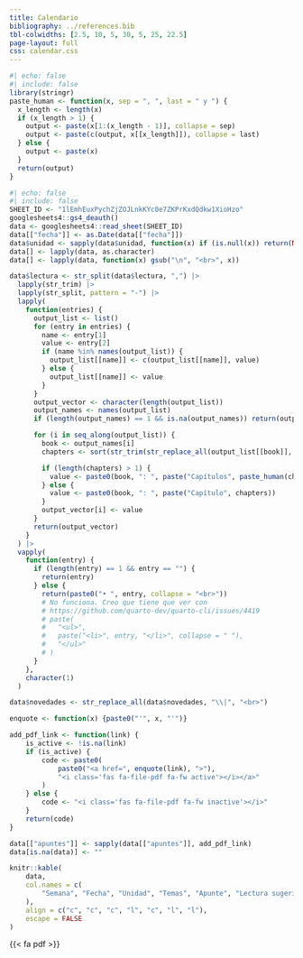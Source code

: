 ```yaml
---
title: Calendario
bibliography: ../references.bib
tbl-colwidths: [2.5, 10, 5, 30, 5, 25, 22.5]
page-layout: full
css: calendar.css
---
```


```r
#| echo: false
#| include: false
library(stringr)
paste_human <- function(x, sep = ", ", last = " y ") {
  x_length <- length(x)
  if (x_length > 1) {
    output <- paste(x[1:(x_length - 1)], collapse = sep)
    output <- paste(c(output, x[[x_length]]), collapse = last)
  } else {
    output <- paste(x)
  }
  return(output)
}

```

```r
#| echo: false
#| include: false
SHEET_ID <- "1lEmhEuxPychZjZOJLnkKYc0e7ZKPrKxdQdkw1XioHzo"
googlesheets4::gs4_deauth()
data <- googlesheets4::read_sheet(SHEET_ID)
data[["fecha"]] <- as.Date(data[["fecha"]])
data$unidad <- sapply(data$unidad, function(x) if (is.null(x)) return(NA) else return(x))
data[] <- lapply(data, as.character)
data[] <- lapply(data, function(x) gsub("\n", "<br>", x))

data$lectura <- str_split(data$lectura, ",") |>
  lapply(str_trim) |>
  lapply(str_split, pattern = "-") |>
  lapply(
    function(entries) {
      output_list <- list()
      for (entry in entries) {
        name <- entry[1]
        value <- entry[2]
        if (name %in% names(output_list)) {
          output_list[[name]] <- c(output_list[[name]], value)
        } else {
          output_list[[name]] <- value
        }
      }
      output_vector <- character(length(output_list))
      output_names <- names(output_list)
      if (length(output_names) == 1 && is.na(output_names)) return(output_vector)

      for (i in seq_along(output_list)) {
        book <- output_names[i]
        chapters <- sort(str_trim(str_replace_all(output_list[[book]], "[a-zA-Z]", "")))

        if (length(chapters) > 1) {
          value <- paste0(book, ": ", paste("Capítulos", paste_human(chapters)))
        } else {
          value <- paste0(book, ": ", paste("Capítulo", chapters))
        }
        output_vector[i] <- value
      }
      return(output_vector)
    }
  ) |>
  vapply(
    function(entry) {
      if (length(entry) == 1 && entry == "") {
        return(entry)
      } else {
        return(paste0("• ", entry, collapse = "<br>"))
        # No funciona. Creo que tiene que ver con 
        # https://github.com/quarto-dev/quarto-cli/issues/4419
        # paste(
        #   "<ul>",
        #   paste("<li>", entry, "</li>", collapse = " "),
        #   "</ul>"
        # )
      }
    },
    character(1)
  )

data$novedades <- str_replace_all(data$novedades, "\\|", "<br>")
```

```r
enquote <- function(x) {paste0("'", x, "'")}

add_pdf_link <- function(link) {
    is_active <- !is.na(link)
    if (is_active) {
        code <- paste0(
            paste0("<a href=", enquote(link), ">"),
            "<i class='fas fa-file-pdf fa-fw active'></i></a>"
        )
    } else {
        code <- "<i class='fas fa-file-pdf fa-fw inactive'></i>"
    }
    return(code)
}

data[["apuntes"]] <- sapply(data[["apuntes"]], add_pdf_link)
data[is.na(data)] <- ""
```

```r
knitr::kable(
    data,
    col.names = c(
        "Semana", "Fecha", "Unidad", "Temas", "Apunte", "Lectura sugerida", "Otras actividades"
    ),
    align = c("c", "c", "c", "l", "c", "l", "l"),
    escape = FALSE
)
```

{{< fa pdf >}}